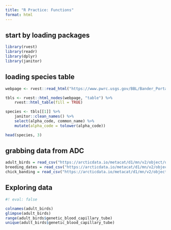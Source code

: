 ```yaml
---
title: "R Practice: Functions"
format: html
---
```


## start by loading packages
```r
library(rvest)
library(readr)
library(dplyr)
library(janitor)
```

## loading species table
```r
webpage <- rvest::read_html("https://www.pwrc.usgs.gov/BBL/Bander_Portal/login/speclist.php")

tbls <- rvest::html_nodes(webpage, "table") %>% 
    rvest::html_table(fill = TRUE)

species <- tbls[[1]] %>% 
    janitor::clean_names() %>% 
    select(alpha_code, common_name) %>% 
    mutate(alpha_code = tolower(alpha_code))

head(species, 3)
```

## grabbing data from ADC
```r
adult_birds = read_csv("https://arcticdata.io/metacat/d1/mn/v2/object/urn%3Auuid%3Abf4f0c68-e4e9-49ae-8be4-487de8f7d10b")
breeding_dates = read_csv("https://arcticdata.io/metacat/d1/mn/v2/object/urn%3Auuid%3A842a848e-fc5b-4cbe-8dc5-8ea252716e43")
chick_banding = read_csv("https://arcticdata.io/metacat/d1/mn/v2/object/urn%3Auuid%3A7731b1f4-d6e5-4d9d-8259-fd822c2056ef")
```


## Exploring data
```r
#! eval: false

colnames(adult_birds)
glimpse(adult_birds)
range(adult_birds$genetic_blood_capillary_tube)
unique(adult_birds$genetic_blood_capillary_tube)

```











